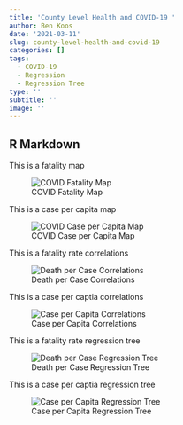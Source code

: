 ```yaml
---
title: 'County Level Health and COVID-19 '
author: Ben Koos
date: '2021-03-11'
slug: county-level-health-and-covid-19
categories: []
tags:
  - COVID-19
  - Regression
  - Regression Tree
type: ''
subtitle: ''
image: ''
---
```




## R Markdown

This is a fatality map 

![COVID Fatality Map](static\post\2021-03-11-county-level-health-and-covid-19.en_files\Death Per Case Map.png)

This is a case per capita map 

![COVID Case per Capita Map](post\2021-03-11-county-level-health-and-covid-19.en_files\Case Per Capita Map.png)

This is a fatality rate correlations  

![Death per Case Correlations](post\2021-03-11-county-level-health-and-covid-19.en_files\DPC Correlations.png)


This is a case per captia correlations 


![Case per Capita Correlations](post\2021-03-11-county-level-health-and-covid-19.en_files\CPC Correlations.png)

This is a fatality rate regression tree   

![Death per Case Regression Tree](post\2021-03-11-county-level-health-and-covid-19.en_files\DPC Tree.png)

This is a case per captia regression tree  

![Case per Capita Regression Tree](post\2021-03-11-county-level-health-and-covid-19.en_files\CPC Tree.png)
